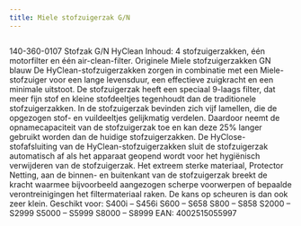 ```yaml
---
title: Miele stofzuigerzak G/N
---
```



<Image src={imageProduct} width={imageProduct.width} alt="" />


140-360-0107
Stofzak G/N HyClean
Inhoud:
4 stofzuigerzakken,
één motorfilter en
één air-clean-filter.
Originele Miele stofzuigerzakken GN blauw
De HyClean-stofzuigerzakken zorgen in combinatie met een Miele-stofzuiger voor een lange levensduur, een effectieve zuigkracht en een minimale uitstoot.
De stofzuigerzak heeft een speciaal 9-laags filter, dat meer fijn stof en kleine stofdeeltjes tegenhoudt dan de traditionele stofzuigerzakken. In de stofzuigerzak bevinden zich vijf lamellen, die de opgezogen stof- en vuildeeltjes gelijkmatig verdelen. Daardoor neemt de opnamecapaciteit van de stofzuigerzak toe en kan deze 25% langer gebruikt worden dan de huidige stofzuigerzakken. De HyClose-stofafsluiting van de HyClean-stofzuigerzakken sluit de stofzuigerzak automatisch af als het apparaat geopend wordt voor het hygiënisch verwijderen van de stofzuigerzak.
Het extreem sterke materiaal, Protector Netting, aan de binnen- en buitenkant van de stofzuigerzak breekt de kracht waarmee bijvoorbeeld aangezogen scherpe voorwerpen of bepaalde verontreinigingen het filtermateriaal raken. De kans op scheuren is dan ook zeer klein.
Geschikt voor:
S400i &#8211; S456i
S600 &#8211; S658
S800 &#8211; S858
S2000 &#8211; S2999
S5000 &#8211; S5999
S8000 &#8211; S8999
EAN: 4002515055997

